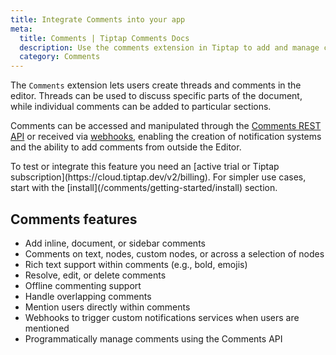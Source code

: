 ```yaml
---
title: Integrate Comments into your app
meta:
  title: Comments | Tiptap Comments Docs
  description: Use the comments extension in Tiptap to add and manage comments in your Editor or via the REST API or Webhooks. More in the docs!
  category: Comments
---
```



The `Comments` extension lets users create threads and comments in the editor. Threads can be used to discuss specific parts of the document, while individual comments can be added to particular sections.

Comments can be accessed and manipulated through the [Comments REST API](/comments/integrate/rest-api) or received via [webhooks](/comments/integrate/webhook), enabling the creation of notification systems and the ability to add comments from outside the Editor.

<Callout title="Integrate or test Comments" variant="warning">
    To test or integrate this feature you need an [active trial or Tiptap subscription](https://cloud.tiptap.dev/v2/billing).
</Callout>

<CodeDemo isPro path="/Extensions/Comments?inline=false&hideSource=false" />
For simpler use cases, start with the [install](/comments/getting-started/install) section.

## Comments features

- Add inline, document, or sidebar comments
- Comments on text, nodes, custom nodes, or across a selection of nodes
- Rich text support within comments (e.g., bold, emojis)
- Resolve, edit, or delete comments
- Offline commenting support
- Handle overlapping comments
- Mention users directly within comments
- Webhooks to  trigger custom notifications services when users are mentioned
- Programmatically manage comments using the Comments API
